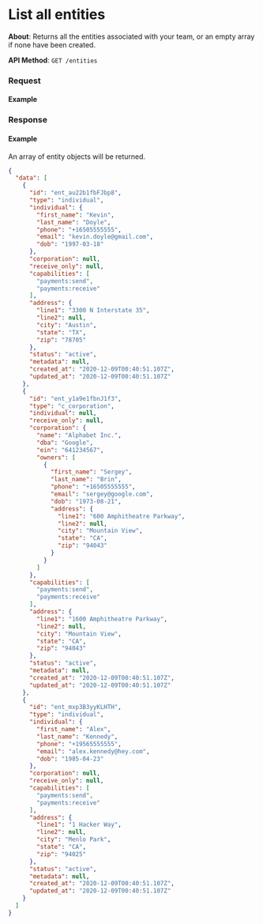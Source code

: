 
# List all entities

**About**: Returns all the entities associated with your team, or an empty array if none have been created.

**API Method**: `GET /entities`

### Request

#### Example
<EntitiesList />

### Response

#### Example

An array of entity objects will be returned.

```json
{
  "data": [
    {
      "id": "ent_au22b1fbFJbp8",
      "type": "individual",
      "individual": {
        "first_name": "Kevin",
        "last_name": "Doyle",
        "phone": "+16505555555",
        "email": "kevin.doyle@gmail.com",
        "dob": "1997-03-18"
      },
      "corporation": null,
      "receive_only": null,
      "capabilities": [
        "payments:send",
        "payments:receive"
      ],
      "address": {
        "line1": "3300 N Interstate 35",
        "line2": null,
        "city": "Austin",
        "state": "TX",
        "zip": "78705"
      },
      "status": "active",
      "metadata": null,
      "created_at": "2020-12-09T00:40:51.107Z",
      "updated_at": "2020-12-09T00:40:51.107Z"
    },
    {
      "id": "ent_y1a9e1fbnJ1f3",
      "type": "c_corporation",
      "individual": null,
      "receive_only": null,
      "corporation": {
        "name": "Alphabet Inc.",
        "dba": "Google",
        "ein": "641234567",
        "owners": [
          {
            "first_name": "Sergey",
            "last_name": "Brin",
            "phone": "+16505555555",
            "email": "sergey@google.com",
            "dob": "1973-08-21",
            "address": {
              "line1": "600 Amphitheatre Parkway",
              "line2": null,
              "city": "Mountain View",
              "state": "CA",
              "zip": "94043"
            }
          }
        ]
      },
      "capabilities": [
        "payments:send",
        "payments:receive"
      ],
      "address": {
        "line1": "1600 Amphitheatre Parkway",
        "line2": null,
        "city": "Mountain View",
        "state": "CA",
        "zip": "94043"
      },
      "status": "active",
      "metadata": null,
      "created_at": "2020-12-09T00:40:51.107Z",
      "updated_at": "2020-12-09T00:40:51.107Z"
    },
    {
      "id": "ent_mxp3B3yyKLHTH",
      "type": "individual",
      "individual": {
        "first_name": "Alex",
        "last_name": "Kennedy",
        "phone": "+19565555555",
        "email": "alex.kennedy@hey.com",
        "dob": "1985-04-23"
      },
      "corporation": null,
      "receive_only": null,
      "capabilities": [
        "payments:send",
        "payments:receive"
      ],
      "address": {
        "line1": "1 Hacker Way",
        "line2": null,
        "city": "Menlo Park",
        "state": "CA",
        "zip": "94025"
      },
      "status": "active",
      "metadata": null,
      "created_at": "2020-12-09T00:40:51.107Z",
      "updated_at": "2020-12-09T00:40:51.107Z"
    }
  ]
}
```
